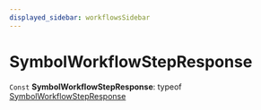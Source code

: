 ```yaml
---
displayed_sidebar: workflowsSidebar
---
```



# SymbolWorkflowStepResponse

 `Const` **SymbolWorkflowStepResponse**: typeof [SymbolWorkflowStepResponse](SymbolWorkflowStepResponse.mdx)
